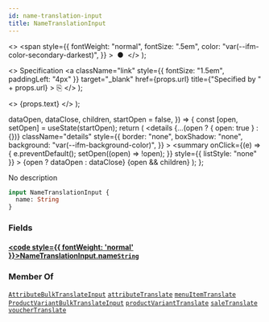 ```yaml
---
id: name-translation-input
title: NameTranslationInput
---
```


  <>
    <span
      style={{
        fontWeight: "normal",
        fontSize: ".5em",
        color: "var(--ifm-color-secondary-darkest)",
      }}
    >
      &nbsp;●&nbsp;
    </span>
  </>
);

  <>
    Specification
    <a
      className="link"
      style={{ fontSize: "1.5em", paddingLeft: "4px" }}
      target="\_blank"
      href={props.url}
      title={"Specified by " + props.url}
    >
      ⎘
    </a>
  </>
);

  <>
    <span className={props.class}>{props.text}</span>
  </>
);


  dataOpen,
  dataClose,
  children,
  startOpen = false,
}) => {
  const [open, setOpen] = useState(startOpen);
  return (
    <details
      {...(open ? { open: true } : {})}
      className="details"
      style={{
        border: "none",
        boxShadow: "none",
        background: "var(--ifm-background-color)",
      }}
    >
      <summary
        onClick={(e) => {
          e.preventDefault();
          setOpen((open) => !open);
        }}
        style={{ listStyle: "none" }}
      >
        {open ? dataOpen : dataClose}
      </summary>
      {open && children}
    </details>
  );
};

No description

```graphql
input NameTranslationInput {
  name: String
}
```

### Fields

#### [<code style={{ fontWeight: 'normal' }}>NameTranslationInput.<b>name</b></code>](#)<Bullet />[`String`](../../../api-reference/miscellaneous/scalars/string) <Badge class="badge badge--secondary" text="scalar"/> <Badge class="badge badge--secondary" text="miscellaneous"/>

>

### Member Of

[`AttributeBulkTranslateInput`](../../../api-reference/attributes/inputs/attribute-bulk-translate-input) <Badge class="badge badge--secondary" text="input"/><Bullet />[`attributeTranslate`](../../../api-reference/attributes/mutations/attribute-translate) <Badge class="badge badge--secondary" text="mutation"/><Bullet />[`menuItemTranslate`](../../../api-reference/menu/mutations/menu-item-translate) <Badge class="badge badge--secondary" text="mutation"/><Bullet />[`ProductVariantBulkTranslateInput`](../../../api-reference/products/inputs/product-variant-bulk-translate-input) <Badge class="badge badge--secondary" text="input"/><Bullet />[`productVariantTranslate`](../../../api-reference/products/mutations/product-variant-translate) <Badge class="badge badge--secondary" text="mutation"/><Bullet />[`saleTranslate`](../../../api-reference/discounts/mutations/sale-translate) <Badge class="badge badge--secondary" text="mutation"/><Bullet />[`voucherTranslate`](../../../api-reference/discounts/mutations/voucher-translate) <Badge class="badge badge--secondary" text="mutation"/>
